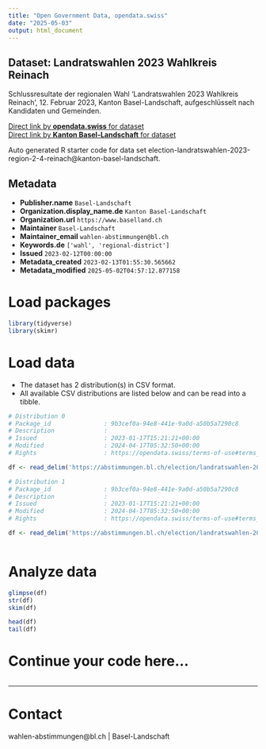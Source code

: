```yaml
---
title: "Open Government Data, opendata.swiss"
date: "2025-05-03"
output: html_document
---
```


## Dataset: Landratswahlen 2023 Wahlkreis Reinach

Schlussresultate der regionalen Wahl 'Landratswahlen 2023 Wahlkreis Reinach', 12. Februar 2023, Kanton Basel-Landschaft, aufgeschlüsselt nach Kandidaten und Gemeinden.

[Direct link by **opendata.swiss** for dataset](https://opendata.swiss/de/dataset/landratswahlen-2023-wahlkreis-reinach)<br>
[Direct link by **Kanton Basel-Landschaft** for dataset](https://abstimmungen.bl.ch/election/landratswahlen-2023-region-2-4-reinach/data)

Auto generated R starter code for data set election-landratswahlen-2023-region-2-4-reinach@kanton-basel-landschaft.

## Metadata

- **Publisher.name** `Basel-Landschaft`
- **Organization.display_name.de** `Kanton Basel-Landschaft`
- **Organization.url** `https://www.baselland.ch`
- **Maintainer** `Basel-Landschaft`
- **Maintainer_email** `wahlen-abstimmungen@bl.ch`
- **Keywords.de** `['wahl', 'regional-district']`
- **Issued** `2023-02-12T00:00:00`
- **Metadata_created** `2023-02-13T01:55:30.565662`
- **Metadata_modified** `2025-05-02T04:57:12.877158`


# Load packages

```r

library(tidyverse)
library(skimr)

```

# Load data

-   The dataset has 2 distribution(s) in CSV format.
-   All available CSV distributions are listed below and can be read into a tibble.

```r

# Distribution 0
# Package_id               : 9b3cef0a-94e8-441e-9a0d-a50b5a7290c8
# Description              : 
# Issued                   : 2023-01-17T15:21:21+00:00
# Modified                 : 2024-04-17T05:32:50+00:00
# Rights                   : https://opendata.swiss/terms-of-use#terms_by

df <- read_delim('https://abstimmungen.bl.ch/election/landratswahlen-2023-region-2-4-reinach/data-parties-csv')

# Distribution 1
# Package_id               : 9b3cef0a-94e8-441e-9a0d-a50b5a7290c8
# Description              : 
# Issued                   : 2023-01-17T15:21:21+00:00
# Modified                 : 2024-04-17T05:32:50+00:00
# Rights                   : https://opendata.swiss/terms-of-use#terms_by

df <- read_delim('https://abstimmungen.bl.ch/election/landratswahlen-2023-region-2-4-reinach/data-csv')



```

# Analyze data

```r

glimpse(df)
str(df)
skim(df)

head(df)
tail(df)

```

# Continue your code here...

```r

```

------------------------------------------------------------------------

# Contact

wahlen-abstimmungen@bl.ch | Basel-Landschaft
